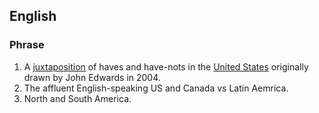 {{wikipedia}}
==English==
===Phrase===
#A [[juxtaposition]] of haves and have-nots in the [[United States]] originally drawn by John Edwards in 2004.
#The affluent English-speaking US and Canada vs Latin Aemrica.
#North and South America.